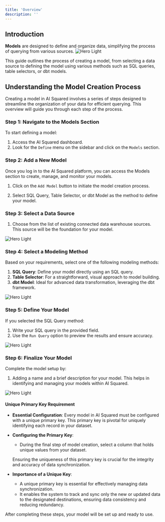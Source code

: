 ```yaml
---
title: 'Overview'
description: ''
---
```


## Introduction

**Models** are designed to define and organize data, simplifying the process of querying from various sources. 
<img
  className="block"
  src="https://res.cloudinary.com/dspflukeu/image/upload/v1707531724/Multiwoven/Docs/Models_jc5m4m.png"
  alt="Hero Light"
/>

This guide outlines the process of creating a model, from selecting a data source to defining the model using various methods such as SQL queries, table selectors, or dbt models.

## Understanding the Model Creation Process

Creating a model in AI Squared involves a series of steps designed to streamline the organization of your data for efficient querying. This overview will guide you through each step of the process.

### Step 1: Navigate to the Models Section

To start defining a model:

1. Access the AI Squared dashboard.
2. Look for the `Define` menu on the sidebar and click on the `Models` section.

### Step 2: Add a New Model

Once you log in to the AI Squared platform, you can access the Models section to create, manage, and monitor your models.

1. Click on the `Add Model` button to initiate the model creation process.

2. Select SQL Query, Table Selector, or dbt Model as the method to define your model.

### Step 3: Select a Data Source

1. Choose from the list of existing connected data warehouse sources. This source will be the foundation for your model.

<img
  className="block"
  src="https://res.cloudinary.com/dspflukeu/image/upload/v1708066638/Multiwoven/Docs/models/image_6_krkxp5.png"
  alt="Hero Light"
/>

### Step 4: Select a Modeling Method

Based on your requirements, select one of the following modeling methods:

1. **SQL Query**: Define your model directly using an SQL query.
2. **Table Selector**: For a straightforward, visual approach to model building.
3. **dbt Model**: Ideal for advanced data transformation, leveraging the dbt framework.

<img
  className="block"
  src="https://res.cloudinary.com/dspflukeu/image/upload/v1708066637/Multiwoven/Docs/models/image_7_bhyi24.png"
  alt="Hero Light"
/>

### Step 5: Define Your Model

If you selected the SQL Query method:

1. Write your SQL query in the provided field.
2. Use the `Run Query` option to preview the results and ensure accuracy.

<img
  className="block"
  src="https://res.cloudinary.com/dspflukeu/image/upload/v1708066459/Multiwoven/Docs/models/image_8_sy7n0f.png"
  alt="Hero Light"
/>

### Step 6: Finalize Your Model

Complete the model setup by:

1. Adding a name and a brief description for your model. This helps in identifying and managing your models within AI Squared.

<img
  className="block"
  src="https://res.cloudinary.com/dspflukeu/image/upload/v1708066496/Multiwoven/Docs/models/image_9_vkgq1a.png"
  alt="Hero Light"
/>

#### Unique Primary Key Requirement

- **Essential Configuration**:
    Every model in AI Squared must be configured with a unique primary key.
    This primary key is pivotal for uniquely identifying each record in your dataset.

- **Configuring the Primary Key**:
  - During the final step of model creation, select a column that holds unique values from your dataset.

  <Tip>Ensuring the uniqueness of this primary key is crucial for the integrity and accuracy of data synchronization.</Tip>

- **Importance of a Unique Key**:
  - A unique primary key is essential for effectively managing data synchronization.
  - It enables the system to track and sync only the new or updated data to the designated destinations, ensuring data consistency and reducing redundancy.

After completing these steps, your model will be set up and ready to use.

